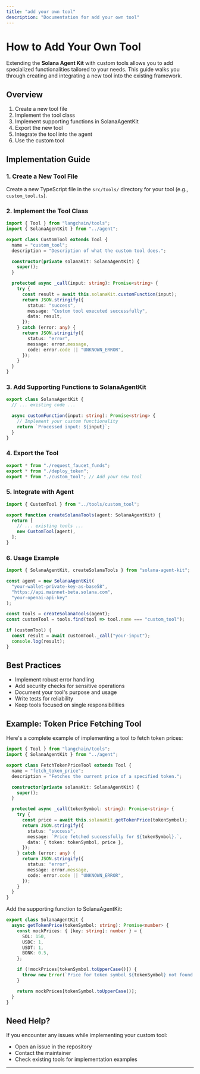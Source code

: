 ```yaml
---
title: "add your own tool"
description: "Documentation for add your own tool"
---
```


# How to Add Your Own Tool

Extending the **Solana Agent Kit** with custom tools allows you to add specialized functionalities tailored to your needs. This guide walks you through creating and integrating a new tool into the existing framework.

## Overview

1. Create a new tool file
2. Implement the tool class
3. Implement supporting functions in SolanaAgentKit
4. Export the new tool
5. Integrate the tool into the agent
6. Use the custom tool

## Implementation Guide

### 1. Create a New Tool File

Create a new TypeScript file in the `src/tools/` directory for your tool (e.g., `custom_tool.ts`).

### 2. Implement the Tool Class

```typescript:src/tools/custom_tool.ts
import { Tool } from "langchain/tools";
import { SolanaAgentKit } from "../agent";

export class CustomTool extends Tool {
  name = "custom_tool";
  description = "Description of what the custom tool does.";

  constructor(private solanaKit: SolanaAgentKit) {
    super();
  }

  protected async _call(input: string): Promise<string> {
    try {
      const result = await this.solanaKit.customFunction(input);
      return JSON.stringify({
        status: "success",
        message: "Custom tool executed successfully",
        data: result,
      });
    } catch (error: any) {
      return JSON.stringify({
        status: "error",
        message: error.message,
        code: error.code || "UNKNOWN_ERROR",
      });
    }
  }
}
```

### 3. Add Supporting Functions to SolanaAgentKit

```typescript:src/agent/index.ts
export class SolanaAgentKit {
  // ... existing code ...

  async customFunction(input: string): Promise<string> {
    // Implement your custom functionality
    return `Processed input: ${input}`;
  }
}
```

### 4. Export the Tool

```typescript:src/tools/index.ts
export * from "./request_faucet_funds";
export * from "./deploy_token";
export * from "./custom_tool"; // Add your new tool
```

### 5. Integrate with Agent

```typescript:src/langchain/index.ts
import { CustomTool } from "../tools/custom_tool";

export function createSolanaTools(agent: SolanaAgentKit) {
  return [
    // ... existing tools ...
    new CustomTool(agent),
  ];
}
```

### 6. Usage Example

```typescript
import { SolanaAgentKit, createSolanaTools } from "solana-agent-kit";

const agent = new SolanaAgentKit(
  "your-wallet-private-key-as-base58",
  "https://api.mainnet-beta.solana.com",
  "your-openai-api-key"
);

const tools = createSolanaTools(agent);
const customTool = tools.find(tool => tool.name === "custom_tool");

if (customTool) {
  const result = await customTool._call("your-input");
  console.log(result);
}
```

## Best Practices

- Implement robust error handling
- Add security checks for sensitive operations
- Document your tool's purpose and usage
- Write tests for reliability
- Keep tools focused on single responsibilities

## Example: Token Price Fetching Tool

Here's a complete example of implementing a tool to fetch token prices:

```typescript:src/tools/fetch_token_price.ts
import { Tool } from "langchain/tools";
import { SolanaAgentKit } from "../agent";

export class FetchTokenPriceTool extends Tool {
  name = "fetch_token_price";
  description = "Fetches the current price of a specified token.";

  constructor(private solanaKit: SolanaAgentKit) {
    super();
  }

  protected async _call(tokenSymbol: string): Promise<string> {
    try {
      const price = await this.solanaKit.getTokenPrice(tokenSymbol);
      return JSON.stringify({
        status: "success",
        message: `Price fetched successfully for ${tokenSymbol}.`,
        data: { token: tokenSymbol, price },
      });
    } catch (error: any) {
      return JSON.stringify({
        status: "error",
        message: error.message,
        code: error.code || "UNKNOWN_ERROR",
      });
    }
  }
}
```

Add the supporting function to SolanaAgentKit:

```typescript:src/agent/index.ts
export class SolanaAgentKit {
  async getTokenPrice(tokenSymbol: string): Promise<number> {
    const mockPrices: { [key: string]: number } = {
      SOL: 150,
      USDC: 1,
      USDT: 1,
      BONK: 0.5,
    };

    if (!mockPrices[tokenSymbol.toUpperCase()]) {
      throw new Error(`Price for token symbol ${tokenSymbol} not found.`);
    }

    return mockPrices[tokenSymbol.toUpperCase()];
  }
}
```

## Need Help?

If you encounter any issues while implementing your custom tool:

- Open an issue in the repository
- Contact the maintainer
- Check existing tools for implementation examples

---